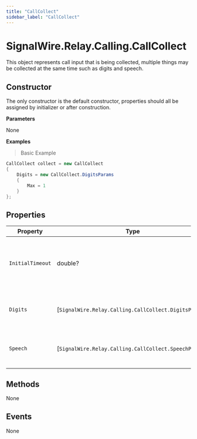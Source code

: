 ```yaml
---
title: "CallCollect"
sidebar_label: "CallCollect"
---
```


# SignalWire.Relay.Calling.CallCollect

This object represents call input that is being collected, multiple things may be collected at the same time such as digits and speech.

## Constructor

The only constructor is the default constructor, properties should all be assigned by initializer or after construction.

**Parameters**

None

**Examples**

> Basic Example

```csharp
CallCollect collect = new CallCollect
{
    Digits = new CallCollect.DigitsParams
    {
        Max = 1
    }
};
```

## Properties

| Property | Type | Description |
| -------- | ---- | ----------- |
| `InitialTimeout` | double? | This is the initial timeout in seconds if no input is received.<br />_Default: 5 seconds_ |
| `Digits` | [`SignalWire.Relay.Calling.CallCollect.DigitsParams`] | This object contains configuration for collecting digits. |
| `Speech` | [`SignalWire.Relay.Calling.CallCollect.SpeechParams`] | This object contains configuration for collecting speech. |

## Methods

None

## Events

None